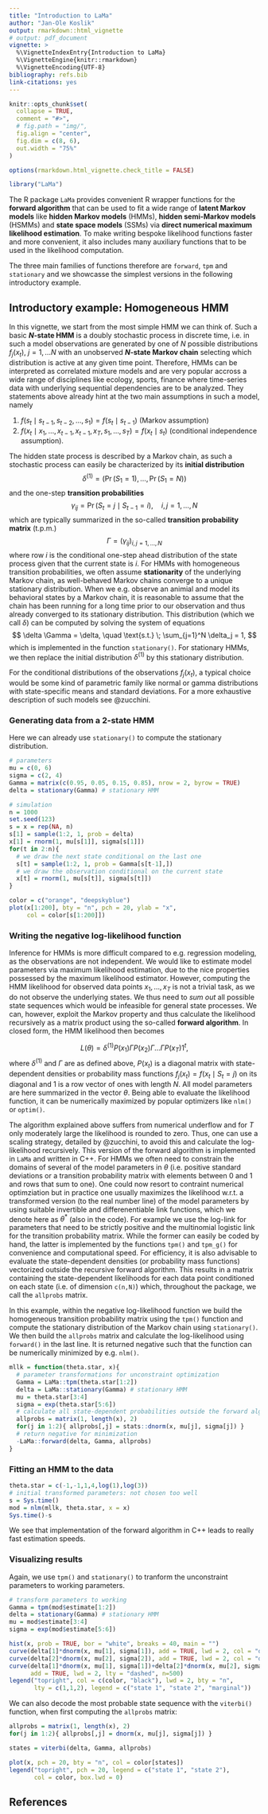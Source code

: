 ```yaml
---
title: "Introduction to LaMa"
author: "Jan-Ole Koslik"
output: rmarkdown::html_vignette
# output: pdf_document
vignette: >
  %\VignetteIndexEntry{Introduction to LaMa}
  %\VignetteEngine{knitr::rmarkdown}
  %\VignetteEncoding{UTF-8}
bibliography: refs.bib
link-citations: yes
---
```


```r
knitr::opts_chunk$set(
  collapse = TRUE,
  comment = "#>",
  # fig.path = "img/",
  fig.align = "center",
  fig.dim = c(8, 6),
  out.width = "75%"
)

options(rmarkdown.html_vignette.check_title = FALSE)

library("LaMa")
```

The R package `LaMa` provides convenient R wrapper functions for the **forward algorithm** that can be used to fit a wide range of **latent Markov models** like **hidden Markov models** (HMMs), **hidden semi-Markov models** (HSMMs) and **state space models** (SSMs) via **direct numerical maximum likelihood estimation**. To make writing bespoke likelihood functions faster and more convenient, it also includes many auxiliary functions that to be used in the likelihood computation.

The three main families of functions therefore are `forward`, `tpm` and `stationary` and we showcasse the simplest versions in the following introductory example.

## Introductory example: Homogeneous HMM

In this vignette, we start from the most simple HMM we can think of. Such a basic **$N$-state HMM** is a doubly stochastic process in discrete time, i.e. in such a model observations are generated by one of $N$ possible distributions $f_j(x_t)$, $j = 1, \dots N$ with an unobserved **$N$-state Markov chain** selecting which distribution is active at any given time point. Therefore, HMMs can be interpreted as correlated mixture models and are very popular accross a wide range of disciplines like ecology, sports, finance where time-series data with underlying sequential dependencies are to be analyzed. They statements above already hint at the two main assumptions in such a model, namely 

1. $f(s_t \mid s_{t-1}, s_{t-2}, \dots, s_1) = f(s_t \mid s_{t-1})$ (Markov assumption)
2. $f(x_t \mid x_1, \dots, x_{t-1}, x_{t-1}, x_T, s_1, \dots, s_T) = f(x_t \mid s_t)$ (conditional independence assumption).

The hidden state process is described by a Markov chain, as such a stochastic process can easily be characterized by its **initial distribution**
$$\delta^{(1)} = (\Pr(S_1 = 1), \dots, \Pr(S_1 = N))$$
and the one-step **transition probabilities**
$$\gamma_{ij} = \Pr(S_t = j \mid S_{t-1} = i), \quad i,j = 1, \dotsc, N$$
which are typically summarized in the so-called **transition probability matrix** (t.p.m.)
$$\Gamma = (\gamma_{ij})_{i,j = 1, \dots, N}$$
where row $i$ is the conditional one-step ahead distribution of the state process given that the current state is $i$. For HMMs with homogeneous transition probabilities, we often assume **stationarity** of the underlying Markov chain, as well-behaved Markov chains converge to a unique stationary distribution. When we e.g. observe an animial and model its behavioral states by a Markov chain, it is reasonable to assume that the chain has been running for a long time prior to our observation and thus already converged to its stationary distribution. This distribution (which we call $\delta$) can be computed by solving the system of equations
$$
\delta \Gamma = \delta, \quad \text{s.t.} \; \sum_{j=1}^N \delta_j = 1,
$$
which is implemented in the function `stationary()`. For stationary HMMs, we then replace the initial distribution $\delta^{(1)}$ by this stationary distribution.

For the conditional distributions of the observations $f_j(x_t)$, a typical choice would be some kind of parametric family like normal or gamma distributions with state-specific means and standard deviations. For a more exhaustive description of such models see @zucchini.

### Generating data from a 2-state HMM

Here we can already use `stationary()` to compute the stationary distribution.

```r
# parameters
mu = c(0, 6)
sigma = c(2, 4)
Gamma = matrix(c(0.95, 0.05, 0.15, 0.85), nrow = 2, byrow = TRUE)
delta = stationary(Gamma) # stationary HMM

# simulation
n = 1000
set.seed(123)
s = x = rep(NA, n)
s[1] = sample(1:2, 1, prob = delta)
x[1] = rnorm(1, mu[s[1]], sigma[s[1]])
for(t in 2:n){
  # we draw the next state conditional on the last one
  s[t] = sample(1:2, 1, prob = Gamma[s[t-1],]) 
  # we draw the observation conditional on the current state
  x[t] = rnorm(1, mu[s[t]], sigma[s[t]])
}

color = c("orange", "deepskyblue")
plot(x[1:200], bty = "n", pch = 20, ylab = "x", 
     col = color[s[1:200]])
```

### Writing the negative log-likelihood function

Inference for HMMs is more difficult compared to e.g. regression modeling, as the observations are not independent. We would like to estimate model parameters via maximum likelihood estimation, due to the nice properties possessed by the maximum likelihood estimator. However, computing the HMM likelihood for observed data points $x_1, \dots, x_T$ is not a trivial task, as we do not observe the underlying states. We thus need to *sum out* all possible state sequences which would be infeasible for general state processes. We can, however, exploit the Markov property and thus calculate the likelihood recursively as a matrix product using the so-called **forward algorithm**. In closed form, the HMM likelihood then becomes

$$
L(\theta) = \delta^{(1)} P(x_1) \Gamma P(x_2) \Gamma \dots \Gamma P(x_T) 1^t,
$$
where $\delta^{(1)}$ and $\Gamma$ are as defined above, $P(x_t)$ is a diagonal matrix with state-dependent densities or probability mass functions $f_j(x_t) = f(x_t \mid S_t = j)$ on its diagonal and $1$ is a row vector of ones with length $N$. All model parameters are here summarized in the vector $\theta$. Being able to evaluate the likelihood function, it can be numerically maximized by popular optimizers like `nlm()` or `optim()`.

The algorithm explained above suffers from numerical underflow and for $T$ only moderately large the likelihood is rounded to zero. Thus, one can use a scaling strategy, detailed by @zucchini, to avoid this and calculate the log-likelihood recursively. This version of the forward algorithm is implemented in `LaMa` and written in C++. For HMMs we often need to constrain the domains of several of the model parameters in $\theta$ (i.e. positive standard deviations or a transition probability matrix with elements between 0 and 1 and rows that sum to one). One could now resort to contraint numerical optimziation but in practice one usually maximizes the likelihood w.r.t. a transformed version (to the real number line) of the model parameters by using suitable invertible and differenentiable link functions, which we denote here as $\theta^*$ (also in the code). For example we use the log-link for parameters that need to be strictly positive and the multinomial logistic link for the transition probability matrix. While the former can easily be coded by hand, the latter is implemented by the functions `tpm()` and `tpm_g()` for convenience and computational speed. For efficiency, it is also advisable to evaluate the state-dependent densities (or probability mass functions) vectorized outside the recursive forward algorithm. This results in a matrix containing the state-dependent likelihoods for each data point conditioned on each state (i.e. of dimension `c(n,N)`) which, throughout the package, we call the `allprobs` matrix.

In this example, within the negative log-likelihood function we build the homogeneous transition probability matrix using the `tpm()` function and compute the stationary distribution of the Markov chain using `stationary()`. We then build the `allprobs` matrix and calculate the log-likelihood using `forward()` in the last line. It is returned negative such that the function can be numerically minimized by e.g. `nlm()`. 

```r
mllk = function(theta.star, x){
  # parameter transformations for unconstraint optimization
  Gamma = LaMa::tpm(theta.star[1:2])
  delta = LaMa::stationary(Gamma) # stationary HMM
  mu = theta.star[3:4]
  sigma = exp(theta.star[5:6])
  # calculate all state-dependent probabilities outside the forward algorithm
  allprobs = matrix(1, length(x), 2)
  for(j in 1:2){ allprobs[,j] = stats::dnorm(x, mu[j], sigma[j]) }
  # return negative for minimization
  -LaMa::forward(delta, Gamma, allprobs)
}
```

### Fitting an HMM to the data
```r
theta.star = c(-1,-1,1,4,log(1),log(3)) 
# initial transformed parameters: not chosen too well
s = Sys.time()
mod = nlm(mllk, theta.star, x = x)
Sys.time()-s
```
We see that implementation of the forward algorithm in C++ leads to really fast estimation speeds.

### Visualizing results

Again, we use `tpm()` and `stationary()` to tranform the unconstraint parameters to working parameters.

```r
# transform parameters to working
Gamma = tpm(mod$estimate[1:2])
delta = stationary(Gamma) # stationary HMM
mu = mod$estimate[3:4]
sigma = exp(mod$estimate[5:6])

hist(x, prob = TRUE, bor = "white", breaks = 40, main = "")
curve(delta[1]*dnorm(x, mu[1], sigma[1]), add = TRUE, lwd = 2, col = "orange", n=500)
curve(delta[2]*dnorm(x, mu[2], sigma[2]), add = TRUE, lwd = 2, col = "deepskyblue", n=500)
curve(delta[1]*dnorm(x, mu[1], sigma[1])+delta[2]*dnorm(x, mu[2], sigma[2]),
      add = TRUE, lwd = 2, lty = "dashed", n=500)
legend("topright", col = c(color, "black"), lwd = 2, bty = "n",
       lty = c(1,1,2), legend = c("state 1", "state 2", "marginal"))
```

We can also decode the most probable state sequence with the `viterbi()` function, when first computing the `allprobs` matrix:
```r
allprobs = matrix(1, length(x), 2)
for(j in 1:2){ allprobs[,j] = dnorm(x, mu[j], sigma[j]) }

states = viterbi(delta, Gamma, allprobs)

plot(x, pch = 20, bty = "n", col = color[states])
legend("topright", pch = 20, legend = c("state 1", "state 2"), 
       col = color, box.lwd = 0)
```

## References